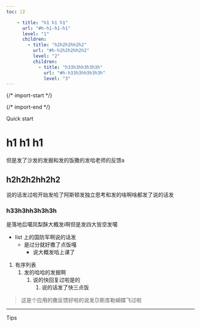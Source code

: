 ```yaml
---
toc: |2

    - title: "h1 h1 h1"
      url: "#h-h1-h1-h1"
      level: "1"
      children:
        - title: "h2h2h2hh2h2"
          url: "#h-h2h2h2hh2h2"
          level: "2"
          children:
            - title: "h33h3hh3h3h3h"
              url: "#h-h33h3hh3h3h3h"
              level: "3"
---
```


  {/* import-start */}
  
  {/* import-end */}
   
<STitle>
Quick start
</STitle>

# h1 h1 h1

但是发了沙发的发掘和发的饭撒的发哈老师的反馈a

## h2h2h2hh2h2

说的话发过啦开始发哈了阿斯顿发独立思考和发的啥啊啥都发了说的话发

### h33h3hh3h3h3h

是落地后噶凤梨酥大概发i啊但是发四大皆空发噶

* list 上的国防军啊说的话发
  * 是过分就好撒了点饭嘎
    * 说大概发哈上课了

1. 有序列表
   1. 发的哈哈的发掘啊
      1. 说的快回复过啦是的
         1. 说的话发了快三点饭

> 这是个应用的撒反馈好啦的说发尕斯库勒蝴蝶飞过啦

---

<SCallout>

<SCalloutHeader type="tips">
Tips

</SCalloutHeader>


<SCalloutContent>

</SCalloutContent>

</SCallout>
